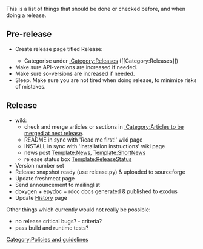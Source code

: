 This is a list of things that should be done or checked before, and when doing a release.

== Pre-release ==
* Create release page titled Release:<releasename>
** Categorise under [[:Category:Releases]] (<nowiki>[[Category:Releases]]</nowiki>)
* Make sure API-versions are increased if needed.
* Make sure so-versions are increased if needed.
* Sleep. Make sure you are not tired when doing release, to minimize risks of mistakes.

== Release ==
* wiki:
** check and merge articles or sections in [[:Category:Articles to be merged at next release]].
** README in sync with 'Read me first!' wiki page
** INSTALL in sync with 'Installation instructions' wiki page
** news post [[Template:News]], [[Template:ShortNews]]
** release status box [[Template:ReleaseStatus]]
* Version number set
* Release snapshot ready (use release.py) & uploaded to sourceforge
* Update freshmeat page
* Send announcement to mailinglist
* doxygen + epydoc + rdoc docs generated & published to exodus
* Update [[History]] page

Other things which currently would not really be possible:
* no release critical bugs? - criteria?
* pass build and runtime tests?

[[Category:Policies and guidelines]]